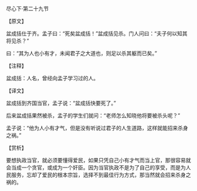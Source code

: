 

尽心下·第二十九节

【原文】

盆成括仕于齐。孟子曰：“死矣盆成括！”盆成括见杀。门人问曰：“夫子何以知其将见杀？”

曰：“其为人也小有才，未闻君子之大道也，则足以杀其躯而已矣。”

【注释】

盆成括：人名，曾经向孟子学习过的人。

【译文】

盆成括到齐国当官，孟子说：“盆成括快要死了。”

后来盆成括果然被杀，孟子的学生们就问：“老师怎么知晓他将要被杀头呢？”

孟子说：“他为人小有才气，但是没有听说过君子的人生道路，这样就能招来杀身之祸。”

【赏析】

要想执政当官，就必须要懂得爱民，如果只凭自己小有才气而当上官，那很容易就会当成一个贪官，或成为一个奸臣。因为当官执政不是为了自己的享受，而是为人民服务，忘却了爱民的根本宗旨，选择不到最佳行为方式，那当然就会招来杀身之祸的。

